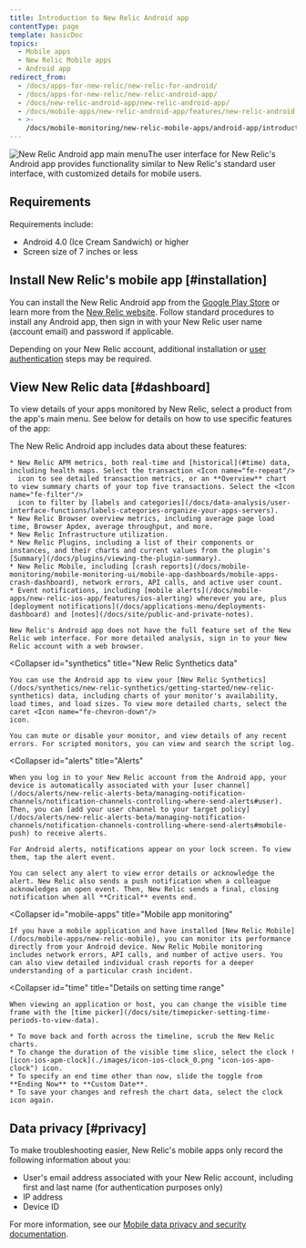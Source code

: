 ```yaml
---
title: Introduction to New Relic Android app
contentType: page
template: basicDoc
topics:
  - Mobile apps
  - New Relic Mobile apps
  - Android app
redirect_from:
  - /docs/apps-for-new-relic/new-relic-for-android/
  - /docs/apps-for-new-relic/new-relic-android-app/
  - /docs/new-relic-android-app/new-relic-android-app/
  - /docs/mobile-apps/new-relic-android-app/features/new-relic-android-app/
  - >-
    /docs/mobile-monitoring/new-relic-mobile-apps/android-app/introduction-new-relic-android-app/
---
```


![New Relic Android app main menu](./images/navigation_nexus.jpg "New Relic Android app main menu")The user interface for New Relic's Android app provides functionality similar to New Relic's standard user interface, with customized details for mobile users.

## Requirements

Requirements include:

* Android 4.0 (Ice Cream Sandwich) or higher
* Screen size of 7 inches or less

## Install New Relic's mobile app [#installation]

You can install the New Relic Android app from the [Google Play Store](https://play.google.com/store/apps/details?id=com.newrelic.rpm "Link opens in a new window") or learn more from the [New Relic website](https://newrelic.com/mobility). Follow standard procedures to install any Android app, then sign in with your New Relic user name (account email) and password if applicable.

Depending on your New Relic account, additional installation or [user authentication](/docs/mobile-apps/new-relic-mobile-apps/authentication-alerts/user-settings-authentication) steps may be required.

## View New Relic data [#dashboard]

To view details of your apps monitored by New Relic, select a product from the app's main menu. See below for details on how to use specific features of the app:

<CollapserGroup>
  <Collapser
    id="products"
    title="New Relic product details"
  >
    The New Relic Android app includes data about these features:

    * New Relic APM metrics, both real-time and [historical](#time) data, including health maps. Select the transaction <Icon name="fe-repeat"/>
      icon to see detailed transaction metrics, or an **Overview** chart to view summary charts of your top five transactions. Select the <Icon name="fe-filter"/>
      icon to filter by [labels and categories](/docs/data-analysis/user-interface-functions/labels-categories-organize-your-apps-servers).
    * New Relic Browser overview metrics, including average page load time, Browser Apdex, average throughput, and more.
    * New Relic Infrastructure utilization.
    * New Relic Plugins, including a list of their components or instances, and their charts and current values from the plugin's [Summary](/docs/plugins/viewing-the-plugin-summary).
    * New Relic Mobile, including [crash reports](/docs/mobile-monitoring/mobile-monitoring-ui/mobile-app-dashboards/mobile-apps-crash-dashboard), network errors, API calls, and active user count.
    * Event notifications, including [mobile alerts](/docs/mobile-apps/new-relic-ios-app/features/ios-alerting) wherever you are, plus [deployment notifications](/docs/applications-menu/deployments-dashboard) and [notes](/docs/site/public-and-private-notes).

    New Relic's Android app does not have the full feature set of the New Relic web interface. For more detailed analysis, sign in to your New Relic account with a web browser.
  </Collapser>

  <Collapser
    id="synthetics"
    title="New Relic Synthetics data"
  >
    You can use the Android app to view your [New Relic Synthetics](/docs/synthetics/new-relic-synthetics/getting-started/new-relic-synthetics) data, including charts of your monitor's availability, load times, and load sizes. To view more detailed charts, select the caret <Icon name="fe-chevron-down"/>
    icon.

    You can mute or disable your monitor, and view details of any recent errors. For scripted monitors, you can view and search the script log.
  </Collapser>

  <Collapser
    id="alerts"
    title="Alerts"
  >
    When you log in to your New Relic account from the Android app, your device is automatically associated with your [user channel](/docs/alerts/new-relic-alerts-beta/managing-notification-channels/notification-channels-controlling-where-send-alerts#user). Then, you can [add your user channel to your target policy](/docs/alerts/new-relic-alerts-beta/managing-notification-channels/notification-channels-controlling-where-send-alerts#mobile-push) to receive alerts.

    For Android alerts, notifications appear on your lock screen. To view them, tap the alert event.

    You can select any alert to view error details or acknowledge the alert. New Relic also sends a push notification when a colleague acknowledges an open event. Then, New Relic sends a final, closing notification when all **Critical** events end.
  </Collapser>

  <Collapser
    id="mobile-apps"
    title="Mobile app monitoring"
  >
    If you have a mobile application and have installed [New Relic Mobile](/docs/mobile-apps/new-relic-mobile), you can monitor its performance directly from your Android device. New Relic Mobile monitoring includes network errors, API calls, and number of active users. You can also view detailed individual crash reports for a deeper understanding of a particular crash incident.
  </Collapser>

  <Collapser
    id="time"
    title="Details on setting time range"
  >
    When viewing an application or host, you can change the visible time frame with the [time picker](/docs/site/timepicker-setting-time-periods-to-view-data).

    * To move back and forth across the timeline, scrub the New Relic charts.
    * To change the duration of the visible time slice, select the clock ![icon-ios-apm-clock](./images/icon-ios-clock_0.png "icon-ios-apm-clock") icon.
    * To specify an end time other than now, slide the toggle from **Ending Now** to **Custom Date**.
    * To save your changes and refresh the chart data, select the clock icon again.
  </Collapser>
</CollapserGroup>

## Data privacy [#privacy]

To make troubleshooting easier, New Relic's mobile apps only record the following information about you:

* User's email address associated with your New Relic account, including first and last name (for authentication purposes only)
* IP address
* Device ID

For more information, see our [Mobile data privacy and security documentation](/docs/mobile-monitoring/new-relic-mobile/get-started/security-mobile-apps).
